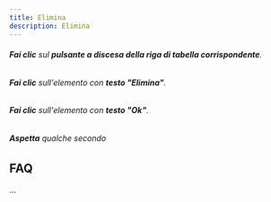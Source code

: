```yaml
---
title: Elimina
description: Elimina
---
```

###### **Fai clic** sul **pulsante a discesa della riga di tabella corrispondente**.

###### **Fai clic** sull'elemento con **testo "Elimina"**.

###### **Fai clic** sull'elemento con **testo "Ok"**.

###### **Aspetta** qualche secondo

FAQ
---

...